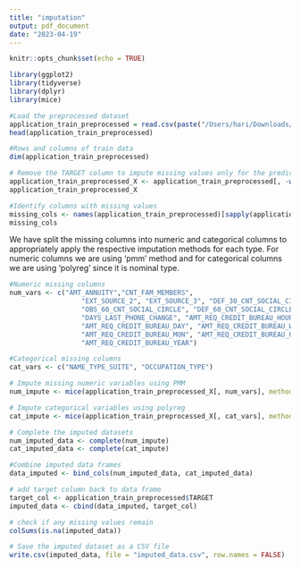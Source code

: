 ```yaml
---
title: "imputation"
output: pdf_document
date: "2023-04-19"
---
```


```r
knitr::opts_chunk$set(echo = TRUE)
```


```r
library(ggplot2)
library(tidyverse)
library(dplyr)
library(mice)
```

```r
#Load the preprocessed dataset
application_train_preprocessed = read.csv(paste("/Users/hari/Downloads/Project_DATA2020/application_train_encoded.csv", sep=''))
head(application_train_preprocessed)
```

```r
#Rows and columns of train data
dim(application_train_preprocessed)
```

```r
# Remove the TARGET column to impute missing values only for the predictor variables
application_train_preprocessed_X <- application_train_preprocessed[, -which(names(application_train_preprocessed) == "TARGET")]
application_train_preprocessed_X
```


```r
#Identify columns with missing values
missing_cols <- names(application_train_preprocessed)[sapply(application_train_preprocessed, function(x) anyNA(x))]
missing_cols
```
We have split the missing columns into numeric and categorical columns to appropriately apply the respective imputation methods for each type. For numeric columns we are using 'pmm' method and for categorical columns we are using 'polyreg' since it is nominal type.

```r
#Numeric missing columns
num_vars <- c("AMT_ANNUITY","CNT_FAM_MEMBERS", 
                  "EXT_SOURCE_2", "EXT_SOURCE_3", "DEF_30_CNT_SOCIAL_CIRCLE", 
                  "OBS_60_CNT_SOCIAL_CIRCLE", "DEF_60_CNT_SOCIAL_CIRCLE", 
                  "DAYS_LAST_PHONE_CHANGE", "AMT_REQ_CREDIT_BUREAU_HOUR", 
                  "AMT_REQ_CREDIT_BUREAU_DAY", "AMT_REQ_CREDIT_BUREAU_WEEK", 
                  "AMT_REQ_CREDIT_BUREAU_MON", "AMT_REQ_CREDIT_BUREAU_QRT", 
                  "AMT_REQ_CREDIT_BUREAU_YEAR")

#Categorical missing columns
cat_vars <- c("NAME_TYPE_SUITE", "OCCUPATION_TYPE")
```

```r
# Impute missing numeric variables using PMM
num_impute <- mice(application_train_preprocessed_X[, num_vars], method = "pmm")
```

```r
# Impute categorical variables using polyreg
cat_impute <- mice(application_train_preprocessed_X[, cat_vars], method = "polyreg")
```

```r
# Complete the imputed datasets
num_imputed_data <- complete(num_impute)
cat_imputed_data <- complete(cat_impute)
```

```r
#Combine imputed data frames
data_imputed <- bind_cols(num_imputed_data, cat_imputed_data)

# add target column back to data frame
target_col <- application_train_preprocessed$TARGET 
imputed_data <- cbind(data_imputed, target_col)
```


```r
# check if any missing values remain
colSums(is.na(imputed_data))
```

```r
# Save the imputed dataset as a CSV file
write.csv(imputed_data, file = "imputed_data.csv", row.names = FALSE)
```


